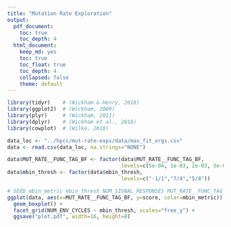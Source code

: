 ```yaml
---
title: "Mutation Rate Exploration"
output: 
  pdf_document:
    toc: true
    toc_depth: 4
  html_document: 
    keep_md: yes
    toc: true
    toc_float: true
    toc_depth: 4
    collapsed: false
    theme: default
---
```


```r
library(tidyr)    # (Wickham & Henry, 2018)
library(ggplot2)  # (Wickham, 2009)
library(plyr)     # (Wickham, 2011)
library(dplyr)    # (Wickham et al., 2018)
library(cowplot)  # (Wilke, 2018)
```


```r
data_loc <- "../hpcc/mut-rate-exps/data/max_fit_orgs.csv"
data <- read.csv(data_loc, na.strings="NONE")

data$MUT_RATE__FUNC_TAG_BF <- factor(data$MUT_RATE__FUNC_TAG_BF,
                                     levels=c(5e-04, 1e-03, 2e-03, 5e-03))
data$mbin_thresh <- factor(data$mbin_thresh,
                                     levels=c("-1/1","7/4","5/4"))
```

```r
# SEED mbin_metric mbin_thresh NUM_SIGNAL_RESPONSES MUT_RATE__FUNC_TAG_BF score
ggplot(data, aes(x=MUT_RATE__FUNC_TAG_BF, y=score, color=mbin_metric)) +
  geom_boxplot() +
  facet_grid(NUM_ENV_CYCLES ~ mbin_thresh, scales="free_y") + 
  ggsave("plot.pdf", width=16, height=8)
```